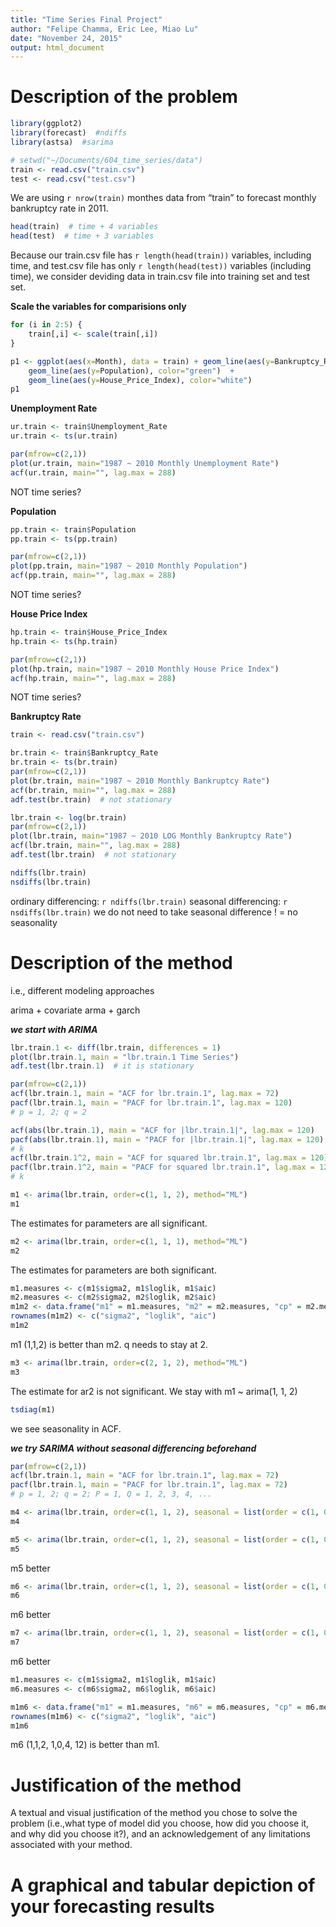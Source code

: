 ```yaml
---
title: "Time Series Final Project"
author: "Felipe Chamma, Eric Lee, Miao Lu"
date: "November 24, 2015"
output: html_document
---
```


Description of the problem
===========================

```r
library(ggplot2)
library(forecast)  #ndiffs
library(astsa)  #sarima
```

```r
# setwd("~/Documents/604_time_series/data")
train <- read.csv("train.csv")
test <- read.csv("test.csv")
```
We are using `r nrow(train)` monthes data from "train" to forecast monthly bankruptcy rate in 2011.

```r
head(train)  # time + 4 variables
head(test)  # time + 3 variables
```
Because our train.csv file has `r length(head(train))` variables, including time, and test.csv file has only `r length(head(test))` variables (including time), we consider deviding data in train.csv file into training set and test set.


**Scale the variables for comparisions only**
```r
for (i in 2:5) {
    train[,i] <- scale(train[,i])
}

p1 <- ggplot(aes(x=Month), data = train) + geom_line(aes(y=Bankruptcy_Rate), color="red") + geom_line(aes(y=Unemployment_Rate), color="blue") +
    geom_line(aes(y=Population), color="green")  +
    geom_line(aes(y=House_Price_Index), color="white")
p1
```

**Unemployment Rate**
```r
ur.train <- train$Unemployment_Rate
ur.train <- ts(ur.train)

par(mfrow=c(2,1))
plot(ur.train, main="1987 ~ 2010 Monthly Unemployment Rate")
acf(ur.train, main="", lag.max = 288)
```
NOT time series?


**Population**
```r
pp.train <- train$Population
pp.train <- ts(pp.train)

par(mfrow=c(2,1))
plot(pp.train, main="1987 ~ 2010 Monthly Population")
acf(pp.train, main="", lag.max = 288)
```
NOT time series?


**House Price Index**
```r
hp.train <- train$House_Price_Index
hp.train <- ts(hp.train)

par(mfrow=c(2,1))
plot(hp.train, main="1987 ~ 2010 Monthly House Price Index")
acf(hp.train, main="", lag.max = 288)
```
NOT time series?



**Bankruptcy Rate**
```r
train <- read.csv("train.csv")

br.train <- train$Bankruptcy_Rate
br.train <- ts(br.train)
par(mfrow=c(2,1))
plot(br.train, main="1987 ~ 2010 Monthly Bankruptcy Rate")
acf(br.train, main="", lag.max = 288)
adf.test(br.train)  # not stationary

lbr.train <- log(br.train)
par(mfrow=c(2,1))
plot(lbr.train, main="1987 ~ 2010 LOG Monthly Bankruptcy Rate")
acf(lbr.train, main="", lag.max = 288)
adf.test(lbr.train)  # not stationary

ndiffs(lbr.train)
nsdiffs(lbr.train)
```
ordinary differencing: `r ndiffs(lbr.train)`
seasonal differencing: `r nsdiffs(lbr.train)`
we do not need to take seasonal difference ! = no seasonality

Description of the method
===========================
i.e., different modeling approaches

arima + covariate
arma + garch

***we start with ARIMA***
```r
lbr.train.1 <- diff(lbr.train, differences = 1)
plot(lbr.train.1, main = "lbr.train.1 Time Series")  
adf.test(lbr.train.1)  # it is stationary
```

```r
par(mfrow=c(2,1))
acf(lbr.train.1, main = "ACF for lbr.train.1", lag.max = 72)
pacf(lbr.train.1, main = "PACF for lbr.train.1", lag.max = 120)
# p = 1, 2; q = 2

acf(abs(lbr.train.1), main = "ACF for |lbr.train.1|", lag.max = 120)
pacf(abs(lbr.train.1), main = "PACF for |lbr.train.1|", lag.max = 120)
# k
acf(lbr.train.1^2, main = "ACF for squared lbr.train.1", lag.max = 120)
pacf(lbr.train.1^2, main = "PACF for squared lbr.train.1", lag.max = 120)
# k 
```

```r
m1 <- arima(lbr.train, order=c(1, 1, 2), method="ML")
m1
```
The estimates for parameters are all significant.

```r
m2 <- arima(lbr.train, order=c(1, 1, 1), method="ML")
m2
```
The estimates for parameters are both significant.


```r
m1.measures <- c(m1$sigma2, m1$loglik, m1$aic)
m2.measures <- c(m2$sigma2, m2$loglik, m2$aic)
m1m2 <- data.frame("m1" = m1.measures, "m2" = m2.measures, "cp" = m2.measures-m1.measures)
rownames(m1m2) <- c("sigma2", "loglik", "aic")
m1m2
```
m1 (1,1,2) is better than m2. q needs to stay at 2.

```r
m3 <- arima(lbr.train, order=c(2, 1, 2), method="ML")
m3
```
The estimate for ar2 is not significant.
We stay with m1 ~ arima(1, 1, 2)

```r
tsdiag(m1)
```
we see seasonality in ACF.


***we try SARIMA without seasonal differencing beforehand***
```r
par(mfrow=c(2,1))
acf(lbr.train.1, main = "ACF for lbr.train.1", lag.max = 72)
pacf(lbr.train.1, main = "PACF for lbr.train.1", lag.max = 72)
# p = 1, 2; q = 2; P = 1, Q = 1, 2, 3, 4, ...

m4 <- arima(lbr.train, order=c(1, 1, 2), seasonal = list(order = c(1, 0, 1), period = 12), method = "ML")
m4
```

```r
m5 <- arima(lbr.train, order=c(1, 1, 2), seasonal = list(order = c(1, 0, 2), period = 12), method = "ML")
m5
```
m5 better

```r
m6 <- arima(lbr.train, order=c(1, 1, 2), seasonal = list(order = c(1, 0, 3), period = 12), method = "ML")
m6
```
m6 better

```r
m7 <- arima(lbr.train, order=c(1, 1, 2), seasonal = list(order = c(1, 0, 4), period = 12), method = "ML")
m7
```
m6 better




```r
m1.measures <- c(m1$sigma2, m1$loglik, m1$aic)
m6.measures <- c(m6$sigma2, m6$loglik, m6$aic)

m1m6 <- data.frame("m1" = m1.measures, "m6" = m6.measures, "cp" = m6.measures-m1.measures)
rownames(m1m6) <- c("sigma2", "loglik", "aic")
m1m6
```
m6 (1,1,2, 1,0,4, 12) is better than m1.




Justification of the method
===========================
A textual and visual justification of the method you chose to solve the problem (i.e.,what type of model did you choose, how did you choose it, and why did you choose it?), and an acknowledgement of any limitations associated with your method.



A graphical and tabular depiction of your forecasting results
=============================================================

